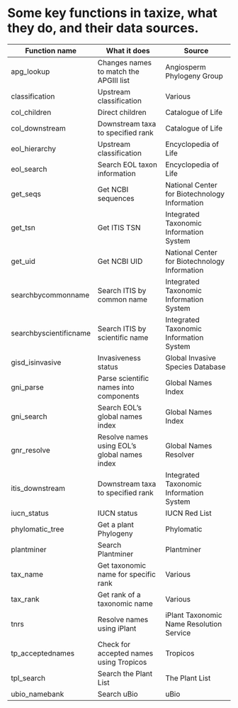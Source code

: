 <!--
%\VignetteEngine{knitr}
%\VignetteIndexEntry{An R Markdown Vignette made with knitr}
-->

Some key functions in taxize, what they do, and their data sources.
======

Function name | What it does | Source |
----------- | ----------- | ----------- |
apg_lookup | Changes names to match the APGIII list | Angiosperm Phylogeny Group |
classification | Upstream classification | Various |
col_children | Direct children | Catalogue of Life |
col_downstream | Downstream taxa to specified rank | Catalogue of Life |
eol_hierarchy | Upstream classification | Encyclopedia of Life |
eol_search | Search EOL taxon information | Encyclopedia of Life |
get_seqs | Get NCBI sequences | National Center for Biotechnology Information |
get_tsn | Get ITIS TSN | Integrated Taxonomic Information System |
get_uid | Get NCBI UID | National Center for Biotechnology Information |
searchbycommonname | Search ITIS by common name | Integrated Taxonomic Information System |
searchbyscientificname | Search ITIS by scientific name | Integrated Taxonomic Information System |
gisd_isinvasive | Invasiveness status | Global Invasive Species Database |
gni_parse | Parse scientific names into components | Global Names Index |
gni_search | Search EOL's global names index | Global Names Index |
gnr_resolve | Resolve names using EOL's global names index | Global Names Resolver |
itis_downstream | Downstream taxa to specified rank | Integrated Taxonomic Information System |
iucn_status | IUCN status | IUCN Red List |
phylomatic_tree | Get a plant Phylogeny | Phylomatic |
plantminer | Search Plantminer | Plantminer |
tax_name | Get taxonomic name for specific rank | Various |
tax_rank | Get rank of a taxonomic name | Various |
tnrs | Resolve names using iPlant | iPlant Taxonomic Name Resolution Service |
tp_acceptednames | Check for accepted names using Tropicos | Tropicos |
tpl_search | Search the Plant List | The Plant List |
ubio_namebank | Search uBio | uBio |